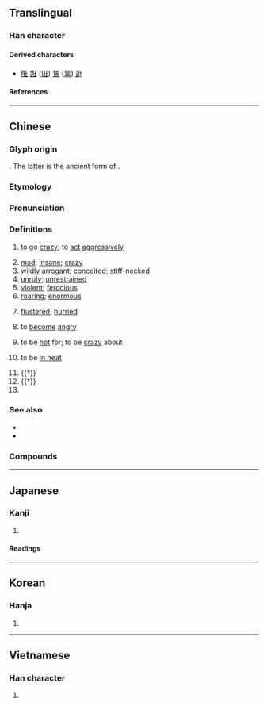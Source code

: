 {{character info/new}}
==Translingual==

===Han character===
{{Han char|rn=94|rad=犬|as=04|sn=7|four=41214|canj=KHMG|ids=⿰犭王}}

====Derived characters====
* [[俇]] [[誑]] ([[诳]]) [[鵟]] ([[𫛭]]) [[逛]]

====References====
{{Han ref|kx=0707.200|dkj=20287|dj=1120.030|hdz=21334.040|uh=72C2}}

----

==Chinese==
{{zh-forms}}

===Glyph origin===
{{Han etym}}
{{Han compound|犬|alt1=犭|㞷|ls=psc|c1=s|c2=p|t1=dog}}. The latter is the ancient form of {{och-l|往|to go}}.

===Etymology===

===Pronunciation===
{{zh-pron
|m=kuáng
|m-s=
|c=kwong4,kong4
|c-t=
|g=
|h=pfs=khòng
|j=
|mb=kuǎng
|md=guòng
|mn=kông/qz:kn̂g
|mn_note=kông - literary; kn̂g - vernacular
|mn-t=kuang5
|w=3guaan
|x=
|mc=y
|oc=y
|ma=y
|cat=v,a
}}

===Definitions===
{{zh-hanzi}}

# {{lb|zh|of dog}} to go [[crazy]]; to [[act]] [[aggressively]]
# [[mad]]; [[insane]]; [[crazy]]
# [[wildly]] [[arrogant]]; [[conceited]]; [[stiff-necked]]
# [[unruly]]; [[unrestrained]]
# [[violent]]; [[ferocious]]
# [[roaring]]; [[enormous]]
# {{lb|zh|Min Nan}} [[flustered]]; [[hurried]]
# {{lb|zh|Min Dong}} to [[become]] [[angry]]
# {{lb|zh|Min Nan}} to be [[hot]] for; to be [[crazy]] about
# {{lb|zh|Min Nan|of animal}} to be [[in heat]]
# {{†}} {{zh-original|誑|to [[cheat]]; to [[deceive]]}}
# {{†}} {{zh-alt-form|往|to [[go]] to}}
# {{zh-alt-form|恇|to [[fear]]; to be [[cowardly]]}}

===See also===
* {{zh-l|癲}}
* {{zh-l|瘋}}

===Compounds===
{{zh-der|佯狂|力挽狂瀾|喪心病狂|大喜若狂|如痴如狂|如醉如狂|孟浪輕狂|工作狂|張狂|抓狂|放狂乖|暴露狂|楚狂|欣喜若狂|歡喜若狂|歡欣若狂|浪蝶狂蜂|清狂|狂三詐四|狂且|狂乖|狂亂|狂人|狂傲|狂吟老監|狂吠|狂哮|狂喜|狂嗥|狂嘯|狂士|狂夫|狂奔|狂奴故態|狂妄|狂妄自大|狂嫖濫賭|狂客|狂徒|狂恣|狂悖|狂想|狂想曲|狂態|狂放|狂暴|狂朋怪友|狂歌|狂歡|狂氣|狂潮|狂濤巨浪|狂濤駭浪|狂瀉|狂瀾|狂熱|狂熱分子|狂犬病|狂狷|狂生|狂疾|狂相|狂瞽|狂童|狂笑|狂簡|狂花病葉|狂草|狂華|狂蕩|狂藥|狂蜂浪蝶|狂言|狂誕|狂賊|狂跌|狂迷|狂野|狂風|狂風大作|狂風大浪|狂風暴雨|狂風烈日|狂風駭浪|狂風驟雨|狂飆|狂飲|狂魂怨鬼|猖狂|猖猖狂狂|獝狂|疏狂|痴狂|瘋狂|癲狂|發狂|眼狂心熱|舉國若狂|色情狂|荒狂|虐待狂|被虐待狂|被髮佯狂|被髮陽狂|解髮佯狂|言狂意妄|賣狂|躁狂|躍躍狂徒|輕狂|輕狂百勢|醉舞狂歌|醒狂|陽狂|陽狂自免|驕矜狂妄|驟雨狂風|高陽狂客}}


{{zh-cat|Intermediate}}

----

==Japanese==

===Kanji===
{{ja-kanji|grade=c|rs=犬04}}

# {{defn|lang=ja|sort=犬04}}

====Readings====
{{ja-readings
|goon=ごう
|kanon=きょう
|kun=くる-う, くる-おし.い, きちがい
}}

----

==Korean==

===Hanja===
{{ko-hanja|hangeul=광|eumhun=|rv=gwang|mr=kwang|y=kwang}}

# {{defn|lang=ko|sort=犬04}}

----

==Vietnamese==

===Han character===
{{vi-hantu|[[cuồng]]|rs=犬04}}

# {{defn|lang=vi|sort=犬04}}